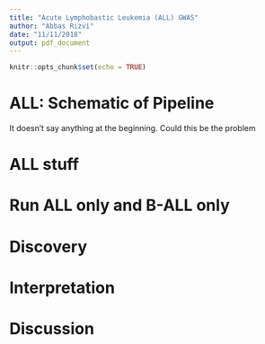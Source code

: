 ```yaml
---
title: "Acute Lymphobastic Leukemia (ALL) GWAS"
author: "Abbas Rizvi"
date: "11/11/2018"
output: pdf_document  
---
```


```r
knitr::opts_chunk$set(echo = TRUE)
```

# ALL: Schematic of Pipeline
It doesn't say anything at the beginning. Could this be the problem

# ALL stuff

# Run ALL only and B-ALL only

# Discovery

# Interpretation

# Discussion
